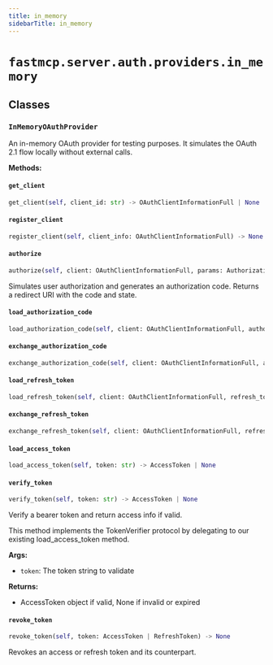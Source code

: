 ```yaml
---
title: in_memory
sidebarTitle: in_memory
---
```


# `fastmcp.server.auth.providers.in_memory`

## Classes

### `InMemoryOAuthProvider` <sup><a href="https://github.com/jlowin/fastmcp/blob/main/src/fastmcp/server/auth/providers/in_memory.py#L31" target="_blank"><Icon icon="github" style="width: 14px; height: 14px;" /></a></sup>


An in-memory OAuth provider for testing purposes.
It simulates the OAuth 2.1 flow locally without external calls.


**Methods:**

#### `get_client` <sup><a href="https://github.com/jlowin/fastmcp/blob/main/src/fastmcp/server/auth/providers/in_memory.py#L67" target="_blank"><Icon icon="github" style="width: 14px; height: 14px;" /></a></sup>

```python
get_client(self, client_id: str) -> OAuthClientInformationFull | None
```

#### `register_client` <sup><a href="https://github.com/jlowin/fastmcp/blob/main/src/fastmcp/server/auth/providers/in_memory.py#L70" target="_blank"><Icon icon="github" style="width: 14px; height: 14px;" /></a></sup>

```python
register_client(self, client_info: OAuthClientInformationFull) -> None
```

#### `authorize` <sup><a href="https://github.com/jlowin/fastmcp/blob/main/src/fastmcp/server/auth/providers/in_memory.py#L78" target="_blank"><Icon icon="github" style="width: 14px; height: 14px;" /></a></sup>

```python
authorize(self, client: OAuthClientInformationFull, params: AuthorizationParams) -> str
```

Simulates user authorization and generates an authorization code.
Returns a redirect URI with the code and state.


#### `load_authorization_code` <sup><a href="https://github.com/jlowin/fastmcp/blob/main/src/fastmcp/server/auth/providers/in_memory.py#L131" target="_blank"><Icon icon="github" style="width: 14px; height: 14px;" /></a></sup>

```python
load_authorization_code(self, client: OAuthClientInformationFull, authorization_code: str) -> AuthorizationCode | None
```

#### `exchange_authorization_code` <sup><a href="https://github.com/jlowin/fastmcp/blob/main/src/fastmcp/server/auth/providers/in_memory.py#L144" target="_blank"><Icon icon="github" style="width: 14px; height: 14px;" /></a></sup>

```python
exchange_authorization_code(self, client: OAuthClientInformationFull, authorization_code: AuthorizationCode) -> OAuthToken
```

#### `load_refresh_token` <sup><a href="https://github.com/jlowin/fastmcp/blob/main/src/fastmcp/server/auth/providers/in_memory.py#L195" target="_blank"><Icon icon="github" style="width: 14px; height: 14px;" /></a></sup>

```python
load_refresh_token(self, client: OAuthClientInformationFull, refresh_token: str) -> RefreshToken | None
```

#### `exchange_refresh_token` <sup><a href="https://github.com/jlowin/fastmcp/blob/main/src/fastmcp/server/auth/providers/in_memory.py#L210" target="_blank"><Icon icon="github" style="width: 14px; height: 14px;" /></a></sup>

```python
exchange_refresh_token(self, client: OAuthClientInformationFull, refresh_token: RefreshToken, scopes: list[str]) -> OAuthToken
```

#### `load_access_token` <sup><a href="https://github.com/jlowin/fastmcp/blob/main/src/fastmcp/server/auth/providers/in_memory.py#L265" target="_blank"><Icon icon="github" style="width: 14px; height: 14px;" /></a></sup>

```python
load_access_token(self, token: str) -> AccessToken | None
```

#### `verify_token` <sup><a href="https://github.com/jlowin/fastmcp/blob/main/src/fastmcp/server/auth/providers/in_memory.py#L276" target="_blank"><Icon icon="github" style="width: 14px; height: 14px;" /></a></sup>

```python
verify_token(self, token: str) -> AccessToken | None
```

Verify a bearer token and return access info if valid.

This method implements the TokenVerifier protocol by delegating
to our existing load_access_token method.

**Args:**
- `token`: The token string to validate

**Returns:**
- AccessToken object if valid, None if invalid or expired


#### `revoke_token` <sup><a href="https://github.com/jlowin/fastmcp/blob/main/src/fastmcp/server/auth/providers/in_memory.py#L333" target="_blank"><Icon icon="github" style="width: 14px; height: 14px;" /></a></sup>

```python
revoke_token(self, token: AccessToken | RefreshToken) -> None
```

Revokes an access or refresh token and its counterpart.

